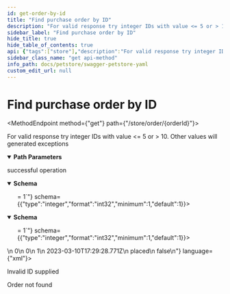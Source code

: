 ```yaml
---
id: get-order-by-id
title: "Find purchase order by ID"
description: "For valid response try integer IDs with value <= 5 or > 10. Other values will generated exceptions"
sidebar_label: "Find purchase order by ID"
hide_title: true
hide_table_of_contents: true
api: {"tags":["store"],"description":"For valid response try integer IDs with value <= 5 or > 10. Other values will generated exceptions","operationId":"getOrderById","parameters":[{"name":"orderId","in":"path","description":"ID of pet that needs to be fetched","required":true,"schema":{"type":"integer","format":"int64","minimum":1,"maximum":5}}],"responses":{"200":{"description":"successful operation","content":{"application/json":{"schema":{"type":"object","properties":{"id":{"description":"Order ID","allOf":[{"type":"integer","format":"int64","readOnly":true,"title":"Id"}]},"petId":{"description":"Pet ID","allOf":[{"type":"integer","format":"int64","readOnly":true,"title":"Id"}]},"quantity":{"type":"integer","format":"int32","minimum":1,"default":1},"shipDate":{"description":"Estimated ship date","type":"string","format":"date-time"},"status":{"type":"string","description":"Order Status","enum":["placed","approved","delivered"]},"complete":{"description":"Indicates whenever order was completed or not","type":"boolean","default":false,"readOnly":true},"requestId":{"description":"Unique Request Id","type":"string","writeOnly":true}},"xml":{"name":"Order"},"title":"Order"}},"application/xml":{"schema":{"type":"object","properties":{"id":{"description":"Order ID","allOf":[{"type":"integer","format":"int64","readOnly":true,"title":"Id"}]},"petId":{"description":"Pet ID","allOf":[{"type":"integer","format":"int64","readOnly":true,"title":"Id"}]},"quantity":{"type":"integer","format":"int32","minimum":1,"default":1},"shipDate":{"description":"Estimated ship date","type":"string","format":"date-time"},"status":{"type":"string","description":"Order Status","enum":["placed","approved","delivered"]},"complete":{"description":"Indicates whenever order was completed or not","type":"boolean","default":false,"readOnly":true},"requestId":{"description":"Unique Request Id","type":"string","writeOnly":true}},"xml":{"name":"Order"},"title":"Order"}}}},"400":{"description":"Invalid ID supplied"},"404":{"description":"Order not found"}},"method":"get","path":"/store/order/{orderId}","servers":[{"url":"https://petstore.swagger.io/v2","description":"Default server"},{"url":"https://petstore.swagger.io/sandbox","description":"Sandbox server"}],"securitySchemes":{"petstore_auth":{"description":"Get access to data while protecting your account credentials.\nOAuth2 is also a safer and more secure way to give you access.\n","type":"oauth2","flows":{"implicit":{"authorizationUrl":"http://petstore.swagger.io/api/oauth/dialog","scopes":{"write:pets":"modify pets in your account","read:pets":"read your pets"}}}},"api_key":{"description":"For this sample, you can use the api key `special-key` to test the authorization filters.\n","type":"apiKey","name":"api_key","in":"header"}},"info":{"description":"This is a sample server Petstore server.\nYou can find out more about Swagger at\n[http://swagger.io](http://swagger.io) or on [irc.freenode.net, #swagger](http://swagger.io/irc/).\nFor this sample, you can use the api key `special-key` to test the authorization filters.\n\n## Introduction\nThis API is documented in **OpenAPI format** and is based on\n[Petstore sample](http://petstore.swagger.io/) provided by [swagger.io](http://swagger.io) team.\nIt was **extended** to illustrate features of [generator-openapi-repo](https://github.com/Rebilly/generator-openapi-repo)\ntool and [ReDoc](https://github.com/Redocly/redoc) documentation. In addition to standard\nOpenAPI syntax we use a few [vendor extensions](https://github.com/Redocly/redoc/blob/master/docs/redoc-vendor-extensions.md).\n\n## OpenAPI Specification\nThis API is documented in **OpenAPI format** and is based on\n[Petstore sample](http://petstore.swagger.io/) provided by [swagger.io](http://swagger.io) team.\nIt was **extended** to illustrate features of [generator-openapi-repo](https://github.com/Rebilly/generator-openapi-repo)\ntool and [ReDoc](https://github.com/Redocly/redoc) documentation. In addition to standard\nOpenAPI syntax we use a few [vendor extensions](https://github.com/Redocly/redoc/blob/master/docs/redoc-vendor-extensions.md).\n\n## Cross-Origin Resource Sharing\nThis API features Cross-Origin Resource Sharing (CORS) implemented in compliance with  [W3C spec](https://www.w3.org/TR/cors/).\nAnd that allows cross-domain communication from the browser.\nAll responses have a wildcard same-origin which makes them completely public and accessible to everyone, including any code on any site.\n\n## Authentication\n\nPetstore offers two forms of authentication:\n  - API Key\n  - OAuth2\nOAuth2 - an open protocol to allow secure authorization in a simple\nand standard method from web, mobile and desktop applications.\n","version":"2.0.0","title":"Swagger Petstore YAML","termsOfService":"http://swagger.io/terms/","contact":{"name":"API Support","email":"apiteam@swagger.io","url":"https://github.com/Redocly/redoc"},"x-logo":{"url":"https://redocly.github.io/redoc/petstore-logo.png","altText":"Petstore logo"},"license":{"name":"Apache 2.0","url":"http://www.apache.org/licenses/LICENSE-2.0.html"}},"postman":{"name":"Find purchase order by ID","description":{"content":"For valid response try integer IDs with value <= 5 or > 10. Other values will generated exceptions","type":"text/plain"},"url":{"path":["store","order",":orderId"],"host":["{{baseUrl}}"],"query":[],"variable":[{"disabled":false,"description":{"content":"(Required) ID of pet that needs to be fetched","type":"text/plain"},"type":"any","value":"","key":"orderId"}]},"header":[{"key":"Accept","value":"application/json"}],"method":"GET"}}
sidebar_class_name: "get api-method"
info_path: docs/petstore/swagger-petstore-yaml
custom_edit_url: null
---
```



<h1 className={"openapi__heading"}>Find purchase order by ID</h1>

<MethodEndpoint method={"get"} path={"/store/order/{orderId}"}></MethodEndpoint>



For valid response try integer IDs with value <= 5 or > 10. Other values will generated exceptions

<details style={{"marginBottom":"1rem"}} className={"openapi-markdown__details"} data-collapsed={false} open={true}><summary style={{}}><strong>Path Parameters</strong></summary><div><ul><ParamsItem className={"paramsItem"} param={{"name":"orderId","in":"path","description":"ID of pet that needs to be fetched","required":true,"schema":{"type":"integer","format":"int64","minimum":1,"maximum":5}}}></ParamsItem></ul></div></details><div><div><ApiTabs><TabItem label={"200"} value={"200"}><div>

successful operation

</div><div><MimeTabs className={"openapi-tabs__mime"} schemaType={"response"}><TabItem label={"application/json"} value={"application/json"}><SchemaTabs className={"openapi-tabs__schema"}><TabItem label={"Schema"} value={"Schema"}><details style={{}} className={"openapi-markdown__details"} data-collapsed={false} open={true}><summary style={{"textAlign":"left"}}><strong>Schema</strong></summary><div style={{"textAlign":"left","marginLeft":"1rem"}}></div><ul style={{"marginLeft":"1rem"}}><SchemaItem collapsible={false} name={"id"} required={false} schemaName={"object"} qualifierMessage={undefined} schema={{"type":"integer","format":"int64","readOnly":true,"title":"Id"}}></SchemaItem><SchemaItem collapsible={false} name={"petId"} required={false} schemaName={"object"} qualifierMessage={undefined} schema={{"type":"integer","format":"int64","readOnly":true,"title":"Id"}}></SchemaItem><SchemaItem collapsible={false} name={"quantity"} required={false} schemaName={"int32"} qualifierMessage={"**Possible values:** `>= 1`"} schema={{"type":"integer","format":"int32","minimum":1,"default":1}}></SchemaItem><SchemaItem collapsible={false} name={"shipDate"} required={false} schemaName={"date-time"} qualifierMessage={undefined} schema={{"description":"Estimated ship date","type":"string","format":"date-time"}}></SchemaItem><SchemaItem collapsible={false} name={"status"} required={false} schemaName={"string"} qualifierMessage={"**Possible values:** [`placed`, `approved`, `delivered`]"} schema={{"type":"string","description":"Order Status","enum":["placed","approved","delivered"]}}></SchemaItem><SchemaItem collapsible={false} name={"complete"} required={false} schemaName={"boolean"} qualifierMessage={undefined} schema={{"description":"Indicates whenever order was completed or not","type":"boolean","default":false,"readOnly":true}}></SchemaItem></ul></details></TabItem><TabItem label={"Example (from schema)"} value={"Example (from schema)"}><ResponseSamples responseExample={"{\n  \"id\": 0,\n  \"petId\": 0,\n  \"quantity\": 1,\n  \"shipDate\": \"2023-03-10T17:29:28.770Z\",\n  \"status\": \"placed\",\n  \"complete\": false\n}"} language={"json"}></ResponseSamples></TabItem></SchemaTabs></TabItem><TabItem label={"application/xml"} value={"application/xml"}><SchemaTabs className={"openapi-tabs__schema"}><TabItem label={"Schema"} value={"Schema"}><details style={{}} className={"openapi-markdown__details"} data-collapsed={false} open={true}><summary style={{"textAlign":"left"}}><strong>Schema</strong></summary><div style={{"textAlign":"left","marginLeft":"1rem"}}></div><ul style={{"marginLeft":"1rem"}}><SchemaItem collapsible={false} name={"id"} required={false} schemaName={"object"} qualifierMessage={undefined} schema={{"type":"integer","format":"int64","readOnly":true,"title":"Id"}}></SchemaItem><SchemaItem collapsible={false} name={"petId"} required={false} schemaName={"object"} qualifierMessage={undefined} schema={{"type":"integer","format":"int64","readOnly":true,"title":"Id"}}></SchemaItem><SchemaItem collapsible={false} name={"quantity"} required={false} schemaName={"int32"} qualifierMessage={"**Possible values:** `>= 1`"} schema={{"type":"integer","format":"int32","minimum":1,"default":1}}></SchemaItem><SchemaItem collapsible={false} name={"shipDate"} required={false} schemaName={"date-time"} qualifierMessage={undefined} schema={{"description":"Estimated ship date","type":"string","format":"date-time"}}></SchemaItem><SchemaItem collapsible={false} name={"status"} required={false} schemaName={"string"} qualifierMessage={"**Possible values:** [`placed`, `approved`, `delivered`]"} schema={{"type":"string","description":"Order Status","enum":["placed","approved","delivered"]}}></SchemaItem><SchemaItem collapsible={false} name={"complete"} required={false} schemaName={"boolean"} qualifierMessage={undefined} schema={{"description":"Indicates whenever order was completed or not","type":"boolean","default":false,"readOnly":true}}></SchemaItem></ul></details></TabItem><TabItem label={"Example (from schema)"} value={"Example (from schema)"}><ResponseSamples responseExample={"<root>\n  <id>0</id>\n  <petId>0</petId>\n  <quantity>1</quantity>\n  <shipDate>2023-03-10T17:29:28.771Z</shipDate>\n  <status>placed</status>\n  <complete>false</complete>\n</root>"} language={"xml"}></ResponseSamples></TabItem></SchemaTabs></TabItem></MimeTabs></div></TabItem><TabItem label={"400"} value={"400"}><div>

Invalid ID supplied

</div><div></div></TabItem><TabItem label={"404"} value={"404"}><div>

Order not found

</div><div></div></TabItem></ApiTabs></div></div>
      